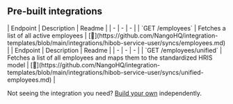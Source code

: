 
## Pre-built integrations

<AccordionGroup>


<Accordion title="Employees">
| Endpoint | Description | Readme |
| - | - | - |
| `GET /employees` | Fetches a list of all active employees | [🔗](https://github.com/NangoHQ/integration-templates/blob/main/integrations/hibob-service-user/syncs/employees.md) |
</Accordion>


<Accordion title="Unified HRIS API">
| Endpoint | Description | Readme |
| - | - | - |
| `GET /employees/unified` | Fetches a list of all employees and maps them to the standardized HRIS model | [🔗](https://github.com/NangoHQ/integration-templates/blob/main/integrations/hibob-service-user/syncs/unified-employees.md) |
</Accordion>

</AccordionGroup>

<Tip>Not seeing the integration you need? [Build your own](https://docs.nango.dev/guides/custom-integrations/overview) independently.</Tip>
